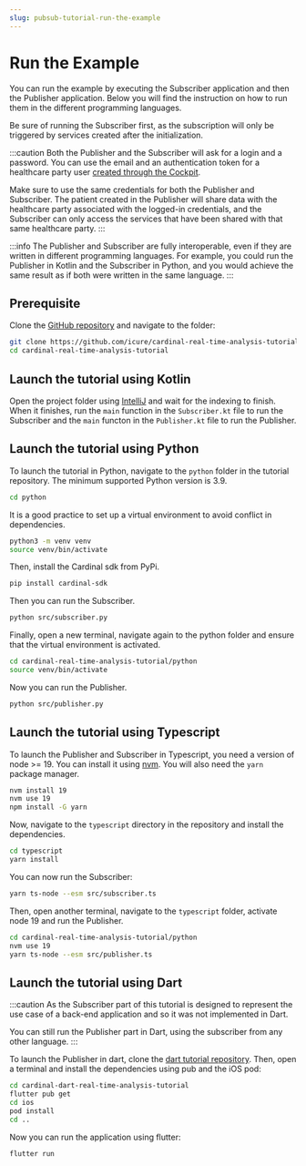 ```yaml
---
slug: pubsub-tutorial-run-the-example
---
```



# Run the Example

You can run the example by executing the Subscriber application and then the Publisher application. Below you will
find the instruction on how to run them in the different programming languages.

Be sure of running the Subscriber first, as the subscription will only be triggered by services created after the
initialization.

:::caution
Both the Publisher and the Subscriber will ask for a login and a password. You can use the email and an authentication
token for a healthcare party user [created through the Cockpit](/cockpit/how-to/how-to-manage-hcp).

Make sure to use the same credentials for both the Publisher and Subscriber. The patient created in the Publisher will
share data with the healthcare party associated with the logged-in credentials, and the Subscriber can only access the
services that have been shared with that same healthcare party.
:::

:::info
The Publisher and Subscriber are fully interoperable, even if they are written in different programming languages.
For example, you could run the Publisher in Kotlin and the Subscriber in Python, and you would achieve the same result
as if both were written in the same language.
:::

## Prerequisite

Clone the [GitHub repository](https://github.com/icure/cardinal-real-time-analysis-tutorial) and navigate to the folder:

```bash
git clone https://github.com/icure/cardinal-real-time-analysis-tutorial.git
cd cardinal-real-time-analysis-tutorial
```

## Launch the tutorial using Kotlin

Open the project folder using [IntelliJ](https://www.jetbrains.com/idea/) and wait for the indexing to finish.
When it finishes, run the `main` function in the `Subscriber.kt` file to run the Subscriber and the `main` functon in
the `Publisher.kt` file to run the Publisher.

## Launch the tutorial using Python

To launch the tutorial in Python, navigate to the `python` folder in the tutorial repository. The minimum supported
Python version is 3.9.

```bash
cd python
```

It is a good practice to set up a virtual environment to avoid conflict in dependencies.

```bash
python3 -m venv venv
source venv/bin/activate
```

Then, install the Cardinal sdk from PyPi.

```bash
pip install cardinal-sdk
```

Then you can run the Subscriber.

```bash
python src/subscriber.py
```

Finally, open a new terminal, navigate again to the python folder and ensure that the virtual environment is activated.

```bash
cd cardinal-real-time-analysis-tutorial/python
source venv/bin/activate
```

Now you can run the Publisher.

```bash
python src/publisher.py
```

## Launch the tutorial using Typescript

To launch the Publisher and Subscriber in Typescript, you need a version of node >= 19. You can install it using
[nvm](https://github.com/nvm-sh/nvm). You will also need the `yarn` package manager.

```bash
nvm install 19
nvm use 19
npm install -G yarn
```

Now, navigate to the `typescript` directory in the repository and install the dependencies.

```bash
cd typescript
yarn install
```

You can now run the Subscriber:

```bash
yarn ts-node --esm src/subscriber.ts
```

Then, open another terminal, navigate to the `typescript` folder, activate node 19 and run the Publisher.

```bash
cd cardinal-real-time-analysis-tutorial/python
nvm use 19
yarn ts-node --esm src/publisher.ts
```

## Launch the tutorial using Dart

:::caution
As the Subscriber part of this tutorial is designed to represent the use case of a back-end application and so it was 
not implemented in Dart.

You can still run the Publisher part in Dart, using the subscriber from any other language.
:::

To launch the Publisher in dart, clone the [dart tutorial repository](https://github.com/icure/cardinal-dart-real-time-analysis-tutorial).
Then, open a terminal and install the dependencies using pub and the iOS pod:

```bash
cd cardinal-dart-real-time-analysis-tutorial
flutter pub get
cd ios
pod install
cd ..
```
Now you can run the application using flutter:

```bash
flutter run
```
